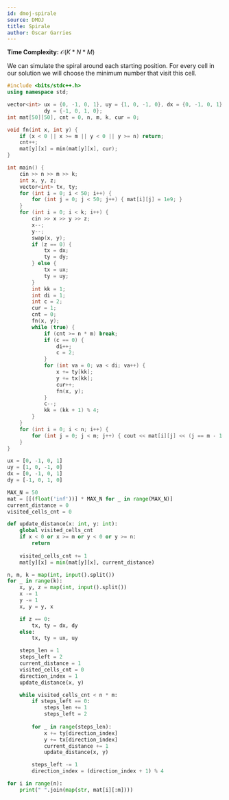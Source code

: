 ```yaml
---
id: dmoj-spirale
source: DMOJ
title: Spirale
author: Oscar Garries
---
```


**Time Complexity:** $\mathcal{O}(K*N*M)$

We can simulate the spiral around each starting position. For every cell in our solution
we will choose the minimum number that visit this cell.

<LanguageSection>
<CPPSection>

```cpp
#include <bits/stdc++.h>
using namespace std;

vector<int> ux = {0, -1, 0, 1}, uy = {1, 0, -1, 0}, dx = {0, -1, 0, 1},
            dy = {-1, 0, 1, 0};
int mat[50][50], cnt = 0, n, m, k, cur = 0;

void fn(int x, int y) {
	if (x < 0 || x >= m || y < 0 || y >= n) return;
	cnt++;
	mat[y][x] = min(mat[y][x], cur);
}

int main() {
	cin >> n >> m >> k;
	int x, y, z;
	vector<int> tx, ty;
	for (int i = 0; i < 50; i++) {
		for (int j = 0; j < 50; j++) { mat[i][j] = 1e9; }
	}
	for (int i = 0; i < k; i++) {
		cin >> x >> y >> z;
		x--;
		y--;
		swap(x, y);
		if (z == 0) {
			tx = dx;
			ty = dy;
		} else {
			tx = ux;
			ty = uy;
		}
		int kk = 1;
		int di = 1;
		int c = 2;
		cur = 1;
		cnt = 0;
		fn(x, y);
		while (true) {
			if (cnt >= n * m) break;
			if (c == 0) {
				di++;
				c = 2;
			}
			for (int va = 0; va < di; va++) {
				x += ty[kk];
				y += tx[kk];
				cur++;
				fn(x, y);
			}
			c--;
			kk = (kk + 1) % 4;
		}
	}
	for (int i = 0; i < n; i++) {
		for (int j = 0; j < m; j++) { cout << mat[i][j] << (j == m - 1 ? '\n' : ' '); }
	}
}
```

</CPPSection>
<PySection>

```py
ux = [0, -1, 0, 1]
uy = [1, 0, -1, 0]
dx = [0, -1, 0, 1]
dy = [-1, 0, 1, 0]

MAX_N = 50
mat = [[(float('inf'))] * MAX_N for _ in range(MAX_N)]
current_distance = 0
visited_cells_cnt = 0

def update_distance(x: int, y: int):
    global visited_cells_cnt
    if x < 0 or x >= m or y < 0 or y >= n:
        return
    
    visited_cells_cnt += 1
    mat[y][x] = min(mat[y][x], current_distance)

n, m, k = map(int, input().split())
for _ in range(k):
    x, y, z = map(int, input().split())
    x -= 1
    y -= 1
    x, y = y, x

    if z == 0:
        tx, ty = dx, dy
    else:
        tx, ty = ux, uy

    steps_len = 1
    steps_left = 2
    current_distance = 1
    visited_cells_cnt = 0
    direction_index = 1
    update_distance(x, y)

    while visited_cells_cnt < n * m:
        if steps_left == 0:
            steps_len += 1
            steps_left = 2
            
        for _ in range(steps_len):
            x += ty[direction_index]
            y += tx[direction_index]
            current_distance += 1
            update_distance(x, y)

        steps_left -= 1
        direction_index = (direction_index + 1) % 4

for i in range(n):
    print(" ".join(map(str, mat[i][:m])))
```

</PySection>
</LanguageSection>
